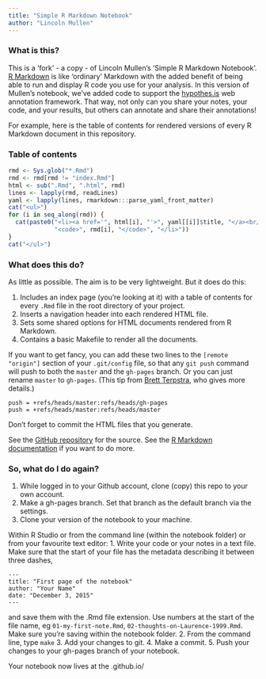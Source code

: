 ```yaml
---
title: "Simple R Markdown Notebook"
author: "Lincoln Mullen"
---
```


### What is this?

This is a 'fork' - a copy - of Lincoln Mullen's 'Simple R Markdown Notebook'. [R Markdown](http://rmarkdown.rstudio.com/) is like 'ordinary' Markdown with the added benefit of being able to run and display R code you use for your analysis. In this version of Mullen's notebook, we've added code to support the [hypothes.is](http://hypothes.is) web annotation framework. That way, not only can you share your notes, your code, and your results, but others can annotate and share their annotations! 

For example, here is the table of contents for rendered versions of every R Markdown document in this repository.

### Table of contents

```r
rmd <- Sys.glob("*.Rmd")
rmd <- rmd[rmd != "index.Rmd"]
html <- sub(".Rmd", ".html", rmd)
lines <- lapply(rmd, readLines)
yaml <- lapply(lines, rmarkdown:::parse_yaml_front_matter)
cat("<ul>")
for (i in seq_along(rmd)) {
  cat(paste0("<li><a href='", html[i], "'>", yaml[[i]]$title, "</a><br/>",
             "<code>", rmd[i], "</code>", "</li>"))
}
cat("</ul>")
```

### What does this do?

As little as possible. The aim is to be very lightweight. But it does do this:

1. Includes an index page (you're looking at it) with a table of contents for every `.Rmd` file in the root directory of your project.
2. Inserts a navigation header into each rendered HTML file.
4. Sets some shared options for HTML documents rendered from R Markdown.
5. Contains a basic Makefile to render all the documents.
  
If you want to get fancy, you can add these two lines to the `[remote "origin"]` section of your `.git/config` file, so that any `git push` command will push to both the `master` and the `gh-pages` branch. Or you can just rename `master` to `gh-pages`. (This tip from [Brett Terpstra](http://brettterpstra.com/2012/09/26/github-tip-easily-sync-your-master-to-github-pages/), who gives more details.)

```
push = +refs/heads/master:refs/heads/gh-pages
push = +refs/heads/master:refs/heads/master
```

Don't forget to commit the HTML files that you generate.

See the [GitHub repository](https://github.com/lmullen/rmd-notebook) for the source. See the [R Markdown documentation](http://rmarkdown.rstudio.com/) if you want to do more.

### So, what do I do again?

1. While logged in to your Github account, clone (copy) this repo to your own account.
2. Make a gh-pages branch. Set that branch as the default branch via the settings.
2. Clone your version of the notebook to your machine.

Within R Studio or from the command line (within the notebook folder) or from your favourite text editor:
1. Write your code or your notes in a text file. Make sure that the start of your file has the metadata describing it between three dashes, 
```
---
title: "First page of the notebook"
author: "Your Name"
date: "December 3, 2015"
---
```

and save them with the .Rmd file extension. Use numbers at the start of the file name, eg `01-my-first-note.Rmd`, `02-thoughts-on-Laurence-1999.Rmd`. Make sure you're saving within the notebook folder.
2. From the command line, type `make`
3. Add your changes to git.
4. Make a commit.
5. Push your changes to your gh-pages branch of your notebook.

Your notebook now lives at the <your-account-name>.github.io/<path-to-your-notebook>
